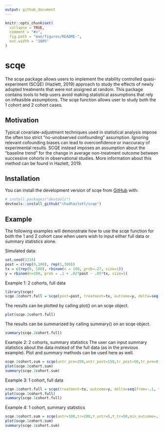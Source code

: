 ```yaml
---
output: github_document
---
```


<!-- README.md is generated from README.Rmd. Please edit that file -->

```r
knitr::opts_chunk$set(
  collapse = TRUE,
  comment = "#>",
  fig.path = "man/figures/README-",
  out.width = "100%"
)
```
# scqe

<!-- badges: start -->
<!-- badges: end -->

The scqe package allows users to implement the stability controlled quasi-experiment (SCQE) (Hazlett, 2019) approach to study the effects of newly adopted treatments that were not assigned at random. This package contains tools to help users avoid making statistical assumptions that rely on infeasible assumptions. The scqe function allows user to study both the 1 cohort and 2 cohort cases.

## Motivation
Typical covariate-adjustment techniques used in statistical analysis impose the often too strict "no-unobserved confounding" assumption. Ignoring relevant cofounding biases can lead to overconfidence or inaccuracy of experimental results. SCQE instead imposes an assumption about the "baseline trend" for the change in average non-treatment outcome between successive cohorts in observational studies. More information about this method can be found in Hazlett, 2019.

## Installation


You can install the development version of scqe from [GitHub](https://github.com/) with:

``` r
# install.packages("devtools")
devtools::install_github("chadhazlett/scqe")
```
## Example
The following examples will demonstrate how to use the scqe function for both the 1 and 2 cohort case when users wish to input either full data or summary statistics alone.

Simulated data:
```r
set.seed(1234)
post = c(rep(0,100), rep(1,100))
tx = c(rep(0, 100), rbinom(n = 100, prob=.27, size=1))
y = rbinom(n=200, prob = .1 + .02*post - .05*tx, size=1)
```

Example 1: 2 cohorts, full data
```r
library(scqe)
scqe.2cohort.full = scqe(post=post, treatment=tx, outcome=y, delta=seq(from=-.1, to=.1, by=0.05))
```

The results can be plotted by calling plot() on an scqe object.
```r
plot(scqe.2cohort.full)
```

The results can be summarized by calling summary() on an scqe object.
```r
summary(scqe.2cohort.full)
```

Example 2: 2 cohorts, summary statistics
The user can input summary statistics about the data instead of the full data (as in the previous example). Plot and summary methods can be used here as well.
```r
scqe.2cohort.sum = scqe(untr_pre=200,untr_post=150,tr_post=50,tr_pre=0,Y_tr_post=20,Y_untr_post=1,Y_tr_pre=0, Y_untr_pre=5,min_delta=.1, max_delta=1)
plot(scqe.2cohort.sum)
summary(scqe.2cohort.sum)
```

Example 3: 1 cohort, full data
```r
scqe.1cohort.full = scqe(treatment=tx, outcome=y, delta=seq(from=-.1, to=.1, by=0.05))
plot(scqe.1cohort.full)
summary(scqe.1cohort.full)
```

Example 4: 1 cohort, summary statistics
```r
scqe.1cohort.sum = scqe(untr=100,tr=200,Y_untr=5,Y_tr=50,min_outcome=.1,max_outcome=1, min_delta=.1,max_delta=1)
plot(scqe.1cohort.sum)
summary(scqe.1cohort.sum)

```

